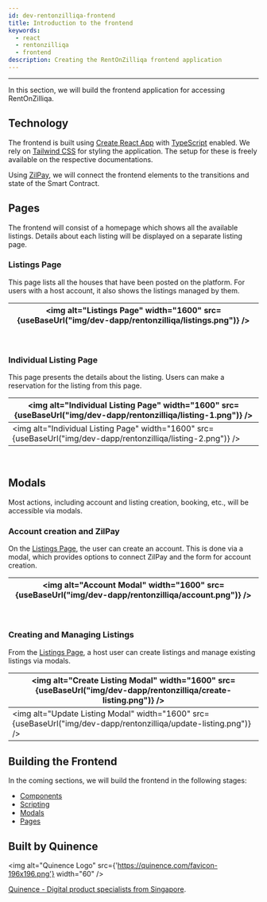 ```yaml
---
id: dev-rentonzilliqa-frontend
title: Introduction to the frontend
keywords:
  - react
  - rentonzilliqa
  - frontend
description: Creating the RentOnZilliqa frontend application
---
```


---


In this section, we will build the frontend application for accessing RentOnZilliqa.

## Technology

The frontend is built using [Create React App](https://github.com/facebook/create-react-app) with [TypeScript](https://www.typescriptlang.org) enabled. We rely on [Tailwind CSS](https://tailwindcss.com) for styling the application. The setup for these is freely available on the respective documentations.

Using [ZilPay](https://zilpay.io), we will connect the frontend elements to the transitions and state of the Smart Contract.

## Pages

The frontend will consist of a homepage which shows all the available listings. Details about each listing will be displayed on a separate listing page.

### Listings Page

This page lists all the houses that have been posted on the platform. For users with a host account, it also shows the listings managed by them.

| <img alt="Listings Page" width="1600" src={useBaseUrl("img/dev-dapp/rentonzilliqa/listings.png")} /> |
| ---------------------------------------------------------------------------------------------------- |

<br />

### Individual Listing Page

This page presents the details about the listing. Users can make a reservation for the listing from this page.

| <img alt="Individual Listing Page" width="1600" src={useBaseUrl("img/dev-dapp/rentonzilliqa/listing-1.png")} /> |
| --------------------------------------------------------------------------------------------------------------- |
| <img alt="Individual Listing Page" width="1600" src={useBaseUrl("img/dev-dapp/rentonzilliqa/listing-2.png")} /> |

<br />

## Modals

Most actions, including account and listing creation, booking, etc., will be accessible via modals.

### Account creation and ZilPay

On the [Listings Page](#listings-page), the user can create an account. This is done via a modal, which provides options to connect ZilPay and the form for account creation.

| <img alt="Account Modal" width="1600" src={useBaseUrl("img/dev-dapp/rentonzilliqa/account.png")} /> |
| --------------------------------------------------------------------------------------------------- |

<br />

### Creating and Managing Listings

From the [Listings Page](#listings-page), a host user can create listings and manage existing listings via modals.

| <img alt="Create Listing Modal" width="1600" src={useBaseUrl("img/dev-dapp/rentonzilliqa/create-listing.png")} /> |
| ----------------------------------------------------------------------------------------------------------------- |
| <img alt="Update Listing Modal" width="1600" src={useBaseUrl("img/dev-dapp/rentonzilliqa/update-listing.png")} /> |

## Building the Frontend

In the coming sections, we will build the frontend in the following stages:

- [Components](dev-rentonzilliqa-library.md)
- [Scripting](dev-rentonzilliqa-scripting.md)
- [Modals](dev-rentonzilliqa-modals.md)
- [Pages](dev-rentonzilliqa-pages.md)

## Built by Quinence

<img
  alt="Quinence Logo"
  src={'https://quinence.com/favicon-196x196.png'}
  width="60"
/>

[Quinence - Digital product specialists from Singapore](https://quinence.com).
